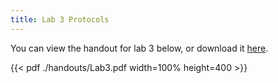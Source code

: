 ```yaml
---
title: Lab 3 Protocols
---
```


You can view the handout for lab 3 below, or download it [here](./handouts/Lab3.pdf).

{{< pdf ./handouts/Lab3.pdf width=100% height=400 >}}

